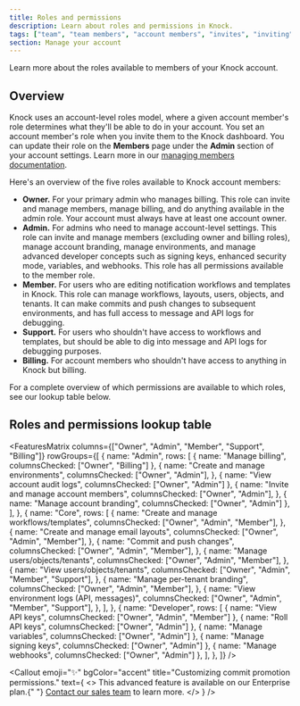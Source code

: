 ```yaml
---
title: Roles and permissions
description: Learn about roles and permissions in Knock.
tags: ["team", "team members", "account members", "invites", "inviting"]
section: Manage your account
---
```


Learn more about the roles available to members of your Knock account.

## Overview

Knock uses an account-level roles model, where a given account member's role determines what they'll be able to do in your account. You set an account member's role when you invite them to the Knock dashboard. You can update their role on the **Members** page under the **Admin** section of your account settings. Learn more in our [managing members documentation](/manage-your-account/managing-members).

Here's an overview of the five roles available to Knock account members:

- **Owner.** For your primary admin who manages billing. This role can invite and manage members, manage billing, and do anything available in the admin role. Your account must always have at least one account owner.
- **Admin.** For admins who need to manage account-level settings. This role can invite and manage members (excluding owner and billing roles), manage account branding, manage environments, and manage advanced developer concepts such as signing keys, enhanced security mode, variables, and webhooks. This role has all permissions available to the member role.
- **Member.** For users who are editing notification workflows and templates in Knock. This role can manage workflows, layouts, users, objects, and tenants. It can make commits and push changes to subsequent environments, and has full access to message and API logs for debugging.
- **Support.** For users who shouldn't have access to workflows and templates, but should be able to dig into message and API logs for debugging purposes.
- **Billing.** For account members who shouldn't have access to anything in Knock but billing.

For a complete overview of which permissions are available to which roles, see our lookup table below.

## Roles and permissions lookup table

<FeaturesMatrix
  columns={["Owner", "Admin", "Member", "Support", "Billing"]}
  rowGroups={[
    {
      name: "Admin",
      rows: [
        { name: "Manage billing", columnsChecked: ["Owner", "Billing"] },
        {
          name: "Create and manage environments",
          columnsChecked: ["Owner", "Admin"],
        },
        { name: "View account audit logs", columnsChecked: ["Owner", "Admin"] },
        {
          name: "Invite and manage account members",
          columnsChecked: ["Owner", "Admin"],
        },
        { name: "Manage account branding", columnsChecked: ["Owner", "Admin"] },
      ],
    },
    {
      name: "Core",
      rows: [
        {
          name: "Create and manage workflows/templates",
          columnsChecked: ["Owner", "Admin", "Member"],
        },
        {
          name: "Create and manage email layouts",
          columnsChecked: ["Owner", "Admin", "Member"],
        },
        {
          name: "Commit and push changes",
          columnsChecked: ["Owner", "Admin", "Member"],
        },
        {
          name: "Manage users/objects/tenants",
          columnsChecked: ["Owner", "Admin", "Member"],
        },
        {
          name: "View users/objects/tenants",
          columnsChecked: ["Owner", "Admin", "Member", "Support"],
        },
        {
          name: "Manage per-tenant branding",
          columnsChecked: ["Owner", "Admin", "Member"],
        },
        {
          name: "View environment logs (API, messages)",
          columnsChecked: ["Owner", "Admin", "Member", "Support"],
        },
      ],
    },
    {
      name: "Developer",
      rows: [
        { name: "View API keys", columnsChecked: ["Owner", "Admin", "Member"] },
        { name: "Roll API keys", columnsChecked: ["Owner", "Admin"] },
        { name: "Manage variables", columnsChecked: ["Owner", "Admin"] },
        { name: "Manage signing keys", columnsChecked: ["Owner", "Admin"] },
        { name: "Manage webhooks", columnsChecked: ["Owner", "Admin"] },
      ],
    },
  ]}
/>

<Callout
  emoji="✨"
  bgColor="accent"
  title="Customizing commit promotion permissions."
  text={
    <>
      This advanced feature is available on our Enterprise plan.{" "}
      <a href="https://knock.app/contact-sales">Contact our sales team</a> to
      learn more.
    </>
  }
/>
